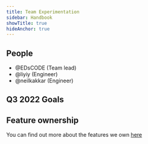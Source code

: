 ```yaml
---
title: Team Experimentation
sidebar: Handbook
showTitle: true
hideAnchor: true
---
```


## People

- @EDsCODE (Team lead)
- @liyiy (Engineer)
- @neilkakkar (Engineer)

<Mission />

## Q3 2022 Goals

<Objectives />

## Feature ownership
You can find out more about the features we own [here](/handbook/engineering/feature-ownership)
